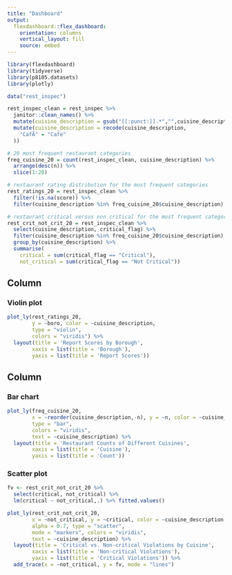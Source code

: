 ```yaml
---
title: "Dashboard"
output: 
  flexdashboard::flex_dashboard:
    orientation: columns
    vertical_layout: fill
    source: embed
---
```


```r
library(flexdashboard)
library(tidyverse)
library(p8105.datasets)
library(plotly)
```

```r
data("rest_inspec")

rest_inspec_clean = rest_inspec %>%
  janitor::clean_names() %>% 
  mutate(cuisine_description = gsub("[[:punct:]].*","",cuisine_description)) %>%
  mutate(cuisine_description = recode(cuisine_description,
    "CafÃ" = "Cafe"
  ))

# 20 most frequent restaurant categories
freq_cuisine_20 = count(rest_inspec_clean, cuisine_description) %>%
  arrange(desc(n)) %>%
  slice(1:20)

# restaurant rating distribution for the most frequent categories
rest_ratings_20 = rest_inspec_clean %>%
  filter(!is.na(score)) %>%
  filter(cuisine_description %in% freq_cuisine_20$cuisine_description)

# restaurant critical versus non critical for the most frequent categories
rest_crit_not_crit_20 = rest_inspec_clean %>%
  select(cuisine_description, critical_flag) %>%
  filter(cuisine_description %in% freq_cuisine_20$cuisine_description) %>%
  group_by(cuisine_description) %>%
  summarise(
    critical = sum(critical_flag == "Critical"),
    not_critical = sum(critical_flag == "Not Critical"))
```

Column {data-width=650}
-----------------------------------------------------------------------

### Violin plot

```r
plot_ly(rest_ratings_20,
        y = ~boro, color = ~cuisine_description,
        type = "violin", 
        colors = "viridis") %>%
  layout(title = 'Report Scores by Borough',
        xaxis = list(title = 'Borough'),
        yaxis = list(title = 'Report Scores'))
```


Column {data-width=350}
-----------------------------------------------------------------------

### Bar chart

```r
plot_ly(freq_cuisine_20,
        x = ~reorder(cuisine_description,-n), y = ~n, color = ~cuisine_description,
        type = "bar", 
        colors = "viridis",
        text = ~cuisine_description) %>%
  layout(title = 'Restaurant Counts of Different Cuisines',
        xaxis = list(title = 'Cuisine'),
        yaxis = list(title = 'Count'))
```

### Scatter plot

```r

fv <- rest_crit_not_crit_20 %>% 
  select(critical, not_critical) %>%
  lm(critical ~ not_critical,.) %>% fitted.values()

plot_ly(rest_crit_not_crit_20,
        x = ~not_critical, y = ~critical, color = ~cuisine_description,
        alpha = 0.7, type = "scatter", 
        mode = "markers", colors = "viridis",
        text = ~cuisine_description) %>%
  layout(title = 'Critical vs. Non-critical Violations by Cuisine',
        xaxis = list(title = 'Non-critical Violations'),
        yaxis = list(title = 'Critical Violations')) %>%
  add_trace(x = ~not_critical, y = fv, mode = "lines")
```


